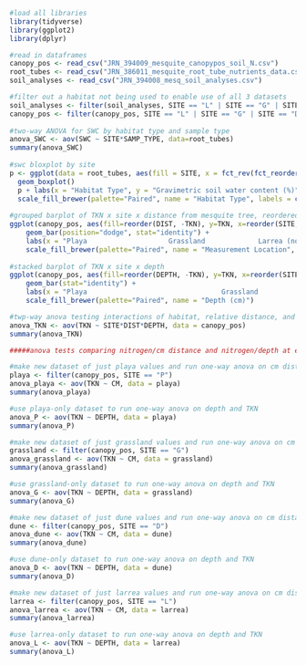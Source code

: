 ```r

#load all libraries
library(tidyverse)
library(ggplot2)
library(dplyr)

#read in dataframes
canopy_pos <- read_csv("JRN_394009_mesquite_canopypos_soil_N.csv")
root_tubes <- read_csv("JRN_386011_mesquite_root_tube_nutrients_data.csv")
soil_analyses <- read_csv("JRN_394008_mesq_soil_analyses.csv")

#filter out a habitat not being used to enable use of all 3 datasets
soil_analyses <- filter(soil_analyses, SITE == "L" | SITE == "G" | SITE == "D" | SITE == "P")
canopy_pos <- filter(canopy_pos, SITE == "L" | SITE == "G" | SITE == "D" | SITE == "P")
  
#two-way ANOVA for SWC by habitat type and sample type
anova_SWC <- aov(SWC ~ SITE*SAMP_TYPE, data=root_tubes)
summary(anova_SWC)
  
#swc bloxplot by site
p <- ggplot(data = root_tubes, aes(fill = SITE, x = fct_rev(fct_reorder(SITE, SWC)), y = SWC)) + 
  geom_boxplot()
  p + labs(x = "Habitat Type", y = "Gravimetric soil water content (%)") +
  scale_fill_brewer(palette="Paired", name = "Habitat Type", labels = c("Dune", "Grassland", "Playa")) 
  
#grouped barplot of TKN x site x distance from mesquite tree, reordered from highest to lowest tkn averages by site
ggplot(canopy_pos, aes(fill=reorder(DIST, -TKN), y=TKN, x=reorder(SITE, -TKN))) + 
    geom_bar(position="dodge", stat="identity") +
    labs(x = "Playa                    Grassland             Larrea (no Mesquite)                 Dune", y = "Total Kjeldahl Nitrogen (g/kg)") +
    scale_fill_brewer(palette="Paired", name = "Measurement Location", labels = c("Tree Base", "Mid Canopy", "Canopy Edge", "Interspace")) 
    
#stacked barplot of TKN x site x depth
ggplot(canopy_pos, aes(fill=reorder(DEPTH, -TKN), y=TKN, x=reorder(SITE, -TKN))) + 
    geom_bar(stat="identity") +
    labs(x = "Playa                                 Grassland                     Larrea (no Mesquite)                 Dune", y = "Total Kjeldahl Nitrogen (g/kg)") +
    scale_fill_brewer(palette="Paired", name = "Depth (cm)")

#twp-way anova testing interactions of habitat, relative distance, and depth on TKN        
anova_TKN <- aov(TKN ~ SITE*DIST*DEPTH, data = canopy_pos)
summary(anova_TKN)  

#####anova tests comparing nitrogen/cm distance and nitrogen/depth at each site#############

#make new dataset of just playa values and run one-way anova on cm distance from tree base
playa <- filter(canopy_pos, SITE == "P")
anova_playa <- aov(TKN ~ CM, data = playa)
summary(anova_playa)

#use playa-only dataset to run one-way anova on depth and TKN
anova_P <- aov(TKN ~ DEPTH, data = playa)
summary(anova_P)  

#make new dataset of just grassland values and run one-way anova on cm distance from tree base
grassland <- filter(canopy_pos, SITE == "G")
anova_grassland <- aov(TKN ~ CM, data = grassland)
summary(anova_grassland)

#use grassland-only dataset to run one-way anova on depth and TKN
anova_G <- aov(TKN ~ DEPTH, data = grassland)
summary(anova_G)  

#make new dataset of just dune values and run one-way anova on cm distance from tree base
dune <- filter(canopy_pos, SITE == "D")
anova_dune <- aov(TKN ~ CM, data = dune)
summary(anova_dune)

#use dune-only dataset to run one-way anova on depth and TKN
anova_D <- aov(TKN ~ DEPTH, data = dune)
summary(anova_D)  

#make new dataset of just larrea values and run one-way anova on cm distance from tree base
larrea <- filter(canopy_pos, SITE == "L")
anova_larrea <- aov(TKN ~ CM, data = larrea)
summary(anova_larrea)

#use larrea-only dataset to run one-way anova on depth and TKN
anova_L <- aov(TKN ~ DEPTH, data = larrea)
summary(anova_L)      
    
```
  
